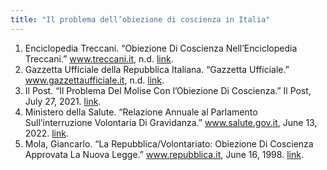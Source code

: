 ```yaml
---
title: "Il problema dell’obiezione di coscienza in Italia"
---
```

1. Enciclopedia Treccani. “Obiezione Di Coscienza Nell’Enciclopedia Treccani.” www.treccani.it, n.d. [link](https://www.treccani.it/enciclopedia/obiezione-di-coscienza/).
2. Gazzetta Ufficiale della Repubblica Italiana. “Gazzetta Ufficiale.” www.gazzettaufficiale.it, n.d. [link](https://www.gazzettaufficiale.it/atto/serie_generale/caricaDettaglioAtto/originario?atto.dataPubblicazioneGazzetta=1972-12-18&atto.codiceRedazionale=072U0772&elenco30giorni=false).
3. Il Post. “Il Problema Del Molise Con l’Obiezione Di Coscienza.” Il Post, July 27, 2021. [link](https://www.ilpost.it/2021/07/27/molise-obiezione-coscienza-aborto/).
4. Ministero della Salute. “Relazione Annuale al Parlamento Sull’interruzione Volontaria Di Gravidanza.” www.salute.gov.it, June 13, 2022. [link](https://www.salute.gov.it/portale/news/p3_2_1_1_1.jsp?menu=notizie&id=5929).
5. Mola, Giancarlo. “La Repubblica/Volontariato: Obiezione Di Coscienza Approvata La Nuova Legge.” www.repubblica.it, June 16, 1998. [link](https://www.repubblica.it/online/volontariato/obie/obie1/obie1.html).